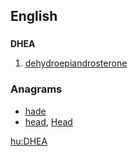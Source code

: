 ==English==

==={{initialism}}===
'''DHEA'''

# [[dehydroepiandrosterone]]

===Anagrams===
* [[hade#English|hade]]
* [[head#English|head]], [[Head#English|Head]]

[[hu:DHEA]]